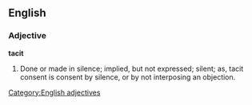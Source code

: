 ==English==

===Adjective===
'''tacit'''
# Done or made in silence; implied, but not expressed; silent; as, tacit consent is consent by silence, or by not interposing an objection.

[[Category:English adjectives]]
